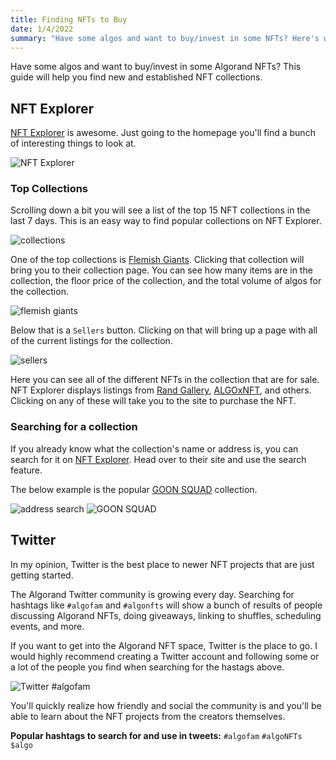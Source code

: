 ```yaml
---
title: Finding NFTs to Buy
date: 1/4/2022
summary: "Have some algos and want to buy/invest in some NFTs? Here's where to go to find new and established NFT collections on the Algorand blockchain."
---
```


Have some algos and want to buy/invest in some Algorand NFTs? This guide will help you find new and established NFT collections.

## NFT Explorer

[NFT Explorer](https://www.nftexplorer.app) is awesome. Just going to the homepage you'll find a bunch of interesting things to look at.

![NFT Explorer](/uploads/finding-nfts-to-buy/nft-explorer-home.png)


### Top Collections

Scrolling down a bit you will see a list of the top 15 NFT collections in the last 7 days. This is an easy way to find popular collections on NFT Explorer.

![collections](/uploads/finding-nfts-to-buy/top-collections.png)

One of the top collections is [Flemish Giants](https://www.nftexplorer.app/collection/flemish-giants). Clicking that collection will bring you to their collection page. You can see how many items are in the collection, the floor price of the collection, and the total volume of algos for the collection.

![flemish giants](/uploads/finding-nfts-to-buy/flemish-giants.png)

Below that is a `Sellers` button. Clicking on that will bring up a page with all of the current listings for the collection. 

![sellers](/uploads/finding-nfts-to-buy/sellers.png)

Here you can see all of the different NFTs in the collection that are for sale. NFT Explorer displays listings from [Rand Gallery](https://www.randgallery.com/), [ALGOxNFT](https://algoxnft.com), and others. Clicking on any of these will take you to the site to purchase the NFT.

### Searching for a collection

If you already know what the collection's name or address is, you can search for it on [NFT Explorer](https://www.nftexplorer.app/). Head over to their site and use the search feature.

The below example is the popular [GOON SQUAD](https://www.nftexplorer.app/collection/goon-squad) collection.

![address search](/uploads/finding-nfts-to-buy/address-search.png)
![GOON SQUAD](/uploads/finding-nfts-to-buy/goon.png)

## Twitter

In my opinion, Twitter is the best place to newer NFT projects that are just getting started. 

The Algorand Twitter community is growing every day. Searching for hashtags like `#algofam` and `#algonfts` will show a bunch of results of people discussing Algorand NFTs, doing giveaways, linking to shuffles, scheduling events, and more.

If you want to get into the Algorand NFT space, Twitter is the place to go. I would highly recommend creating a Twitter account and following some or a lot of the people you find when searching for the hastags above. 

![Twitter #algofam](/uploads/finding-nfts-to-buy/twitter.png)

You'll quickly realize how friendly and social the community is and you'll be able to learn about the NFT projects from the creators themselves.

**Popular hashtags to search for and use in tweets:** `#algofam` `#algoNFTs` `$algo` 

